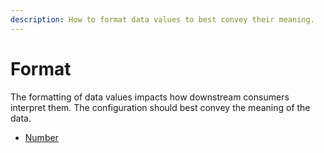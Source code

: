```yaml
---
description: How to format data values to best convey their meaning.
---
```


# Format

The formatting of data values impacts how downstream consumers interpret them. The configuration should best convey the meaning of the data.

- [Number](./format/number)